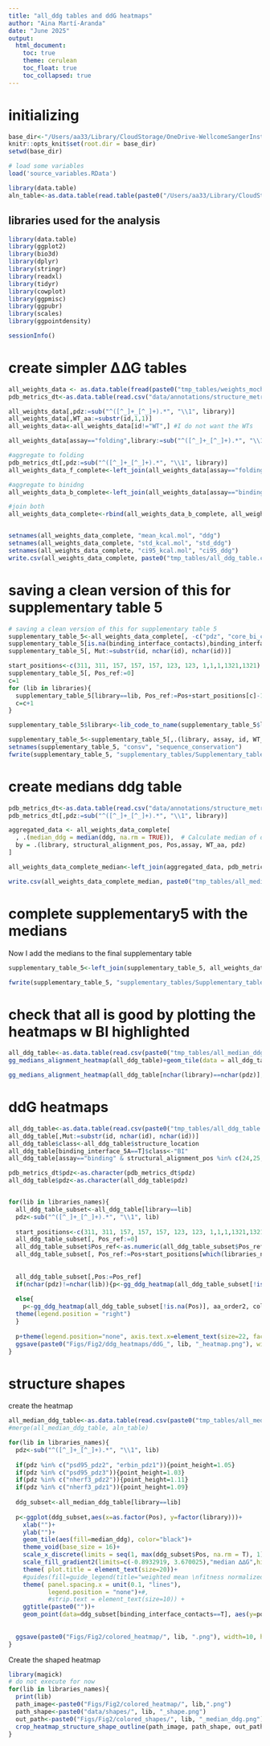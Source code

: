 ```yaml
---
title: "all_ddg tables and ddG heatmaps"
author: "Aina Martí-Aranda"
date: "June 2025"
output:
  html_document:
    toc: true
    theme: cerulean
    toc_float: true
    toc_collapsed: true
---
```


# initializing 
```r
base_dir<-"/Users/aa33/Library/CloudStorage/OneDrive-WellcomeSangerInstitute/001-Projects/03-PDZ_Homologs/02-DryLab/001-data_analysis/data_analysis_github/"
knitr::opts_knit$set(root.dir = base_dir)
setwd(base_dir)

# load some variables
load('source_variables.RData')

library(data.table)
aln_table<-as.data.table(read.table(paste0("/Users/aa33/Library/CloudStorage/OneDrive-WellcomeSangerInstitute/001-Projects/03-PDZ_Homologs/02-DryLab/001-data_analysis/data_analysis/01_structures/3DstructureMetrics/01-alignment_positions/", "tcoffee_structural_alignment.csv")))

```

## libraries used for the analysis
```r
library(data.table)
library(ggplot2)
library(bio3d)
library(dplyr)
library(stringr)
library(readxl)
library(tidyr)
library(cowplot)
library(ggpmisc)
library(ggpubr)
library(scales)
library(ggpointdensity)

sessionInfo()

```


# create simpler ∆∆G tables
```r
all_weights_data <- as.data.table(fread(paste0("tmp_tables/weights_mochi_all.csv"), sep = "\t"))[,-c("V1")]
pdb_metrics_dt<-as.data.table(read.csv("data/annotations/structure_metrics.csv", sep=" "))

all_weights_data[,pdz:=sub("^([^_]+_[^_]+).*", "\\1", library)]
all_weights_data[,WT_aa:=substr(id,1,1)]
all_weights_data<-all_weights_data[id!="WT",] #I do not want the WTs

all_weights_data[assay=="folding",library:=sub("^([^_]+_[^_]+).*", "\\1", library)]

#aggregate to folding
pdb_metrics_dt[,pdz:=sub("^([^_]+_[^_]+).*", "\\1", library)]
all_weights_data_f_complete<-left_join(all_weights_data[assay=="folding"], pdb_metrics_dt[nchar(pdz_name)==nchar(library),c("secondary_structure", "rsasa", "structure_location", "consv","pdz", "Pos", "WT_aa", "structural_alignment_pos")], by=c("pdz", "Pos", "WT_aa"))

#aggregate to binidng
all_weights_data_b_complete<-left_join(all_weights_data[assay=="binding"], pdb_metrics_dt[nchar(pdz_name)!=nchar(library)], by=c("pdz", "Pos", "WT_aa", "library"))

#join both
all_weights_data_complete<-rbind(all_weights_data_b_complete, all_weights_data_f_complete,fill=TRUE)


setnames(all_weights_data_complete, "mean_kcal.mol", "ddg")
setnames(all_weights_data_complete, "std_kcal.mol", "std_ddg")
setnames(all_weights_data_complete, "ci95_kcal.mol", "ci95_ddg")
write.csv(all_weights_data_complete, paste0("tmp_tables/all_ddg_table.csv"))
```

# saving a clean version of this for supplementary table 5
```r
# saving a clean version of this for supplementary table 5
supplementary_table_5<-all_weights_data_complete[, -c("pdz", "core_bi_contacts", "HAmin_ligand", "X1", "X2", "X3", "X4", "X5", "X6", "X7", "X8", "X9", "Pos_ref.x", "Pos_ref.y", "closest_ligand_pos", "closest_ligand_aa", "pdz_name", "alignment_position", "WT", "Pos_ref", "trait_name")]
supplementary_table_5[is.na(binding_interface_contacts),binding_interface_contacts:=F]
supplementary_table_5[, Mut:=substr(id, nchar(id), nchar(id))]

start_positions<-c(311, 311, 157, 157, 157, 123, 123, 1,1,1,1321,1321)
supplementary_table_5[, Pos_ref:=0]
c=1
for (lib in libraries){
  supplementary_table_5[library==lib, Pos_ref:=Pos+start_positions[c]-1]
  c=c+1
}

supplementary_table_5$library<-lib_code_to_name(supplementary_table_5$library, libraries, libraries_names)

supplementary_table_5<-supplementary_table_5[,.(library, assay, id, WT_aa, Pos, Pos_ref, Mut, ddg, std_ddg, ci95_ddg, structural_alignment_pos, binding_interface_contacts, binding_interface_5A, scHAmin_ligand, consv, secondary_structure, rsasa, structure_location)]
setnames(supplementary_table_5, "consv", "sequence_conservation")
fwrite(supplementary_table_5, "supplementary_tables/Supplementary_table5.txt")
```





# create medians ddg table
```r
pdb_metrics_dt<-as.data.table(read.csv("data/annotations/structure_metrics.csv", sep=" "))
pdb_metrics_dt[,pdz:=sub("^([^_]+_[^_]+).*", "\\1", library)]

aggregated_data <- all_weights_data_complete[
  , .(median_ddg = median(ddg, na.rm = TRUE)),  # Calculate median of ddg
  by = .(library, structural_alignment_pos, Pos,assay, WT_aa, pdz)
]

all_weights_data_complete_median<-left_join(aggregated_data, pdb_metrics_dt, by=c("pdz", "Pos", "structural_alignment_pos", "WT_aa", "library"))

write.csv(all_weights_data_complete_median, paste0("tmp_tables/all_median_ddg_table.csv"))
```

# complete supplementary5 with the medians
Now I add the medians to the final supplementary table
```r
supplementary_table_5<-left_join(supplementary_table_5, all_weights_data_complete_median[,.(library, Pos, median_ddg)], by=c("library", "Pos"))

fwrite(supplementary_table_5, "supplementary_tables/Supplementary_table5.txt")
```


# check that all is good by plotting the heatmaps w BI highlighted
```r
all_ddg_table<-as.data.table(read.csv(paste0("tmp_tables/all_median_ddg_table.csv")))
gg_medians_alignment_heatmap(all_ddg_table)+geom_tile(data = all_ddg_table[binding_interface_contacts==T], fill = "transparent", color="green", size = 0.7)+theme(axis.text.x=element_text(angle=90))

gg_medians_alignment_heatmap(all_ddg_table[nchar(library)==nchar(pdz)], assay_plotted = "folding")+theme(axis.text.x=element_text(angle=90))
```

# ddG heatmaps
```r
all_ddg_table<-as.data.table(read.csv(paste0("tmp_tables/all_ddg_table.csv")))
all_ddg_table[,Mut:=substr(id, nchar(id), nchar(id))]
all_ddg_table$class<-all_ddg_table$structure_location
all_ddg_table[binding_interface_5A==T]$class<-"BI"
all_ddg_table[assay=="binding" & structural_alignment_pos %in% c(24,25,26)]$class<-"CBL"

pdb_metrics_dt$pdz<-as.character(pdb_metrics_dt$pdz)
all_ddg_table$pdz<-as.character(all_ddg_table$pdz)


for(lib in libraries_names){
  all_ddg_table_subset<-all_ddg_table[library==lib]
  pdz<-sub("^([^_]+_[^_]+).*", "\\1", lib)
  
  start_positions<-c(311, 311, 157, 157, 157, 123, 123, 1,1,1,1321,1321)
  all_ddg_table_subset[, Pos_ref:=0]
  all_ddg_table_subset$Pos_ref<-as.numeric(all_ddg_table_subset$Pos_ref)
  all_ddg_table_subset[, Pos_ref:=Pos+start_positions[which(libraries_names==lib)]-1]
  
  
  all_ddg_table_subset[,Pos:=Pos_ref]
  if(nchar(pdz)!=nchar(lib)){p<-gg_ddg_heatmap(all_ddg_table_subset[!is.na(Pos)], aa_order2, colors_aa, gsub("_", "-", gsub(" binding ", " | ", libraries_names[which(libraries==lib)])))}
  
  else{
    p<-gg_ddg_heatmap(all_ddg_table_subset[!is.na(Pos)], aa_order2, colors_aa, gsub("_", "-", gsub(" binding ", " | ", libraries_names_plots[which(libraries_names==lib)])))+
  theme(legend.position = "right")
  }
    
  p+theme(legend.position="none", axis.text.x=element_text(size=22, face="bold"),axis.text.y=element_text(size=20, face="bold"))
  ggsave(paste0("Figs/Fig2/ddg_heatmaps/ddG_", lib, "_heatmap.png"), width=18, height=6)
}
```

# structure shapes
create the heatmap
```r
all_median_ddg_table<-as.data.table(read.csv(paste0("tmp_tables/all_median_ddg_table.csv")))
#merge(all_median_ddg_table, aln_table)

for(lib in libraries_names){
  pdz<-sub("^([^_]+_[^_]+).*", "\\1", lib)
  
  if(pdz %in% c("psd95_pdz2", "erbin_pdz1")){point_height=1.05}
  if(pdz %in% c("psd95_pdz3")){point_height=1.03}
  if(pdz %in% c("nherf3_pdz2")){point_height=1.11}
  if(pdz %in% c("nherf3_pdz1")){point_height=1.09}
  
  ddg_subset<-all_median_ddg_table[library==lib]
  
  p<-ggplot(ddg_subset,aes(x=as.factor(Pos), y=factor(library)))+
    xlab("")+
    ylab("")+
    geom_tile(aes(fill=median_ddg), color="black")+ 
    theme_void(base_size = 16)+
    scale_x_discrete(limits = seq(1, max(ddg_subset$Pos, na.rm = T), 1))+
    scale_fill_gradient2(limits=c(-0.8932919, 3.670025),"median ∆∆G",high="red",mid="grey90",low="blue",midpoint=0, na.value = "white")+
    theme( plot.title = element_text(size=20))+
    #guides(fill=guide_legend(title="weighted mean \nfitness normalized"))+
    theme( panel.spacing.x = unit(0.1, "lines"), 
           legend.position = "none")+#,
           #strip.text = element_text(size=10)) + 
    ggtitle(paste0(""))+
    geom_point(data=ddg_subset[binding_interface_contacts==T], aes(y=point_height), shape=21, fill="red", size=2) 
  
  
  ggsave(paste0("Figs/Fig2/colored_heatmap/", lib, ".png"), width=10, height=1.5)
}
```
Create the shaped heatmap
```r
library(magick)
# do not execute for now
for(lib in libraries_names){
  print(lib)
  path_image<-paste0("Figs/Fig2/colored_heatmap/", lib,".png")
  path_shape<-paste0("data/shapes/", lib, "_shape.png")
  out_path<-paste0("Figs/Fig2/colored_shapes/", lib, "_median_ddg.png")
  crop_heatmap_structure_shape_outline(path_image, path_shape, out_path)
}
```


